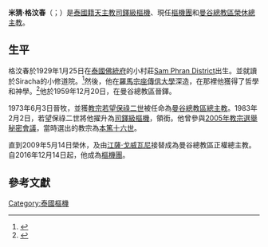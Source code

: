 {{blpsources|time=2019-07-07T08:23:15+00:00}}
{{NoteTA
|G1=Food
}}
{{Infobox Christian leader
| type             = cardinal
| honorific-prefix = 
| name             = 米猜·格汶春<br />ไมเกิ้ล มีชัย กิจบุญชู
| honorific-suffix = 
| title            = [[天主教曼谷總教區|天主教曼谷總教區榮休總主教]]
| image            =
| caption          = Cardinal Kitbunchu with Princess [[Galyani_Vadhana|Galyani Vadhana]] and [[S.P._Somtow|S.P. Somtow]] at [[Bangkok_Opera|Bangkok Opera]]
| province         = 
| diocese          = 
| archdiocese      = 曼谷
| appointed        = 1972年12月18日
| term_start       = 1973年6月3日
| term_end         = 2009年5月14日 
| predecessor      = Joseph Khiamsun Nittayo
| successor        = [[江薩·戈威瓦尼|江薩·戈威瓦尼]]樞機
| other_post       = [[樞機團|樞機團]]{{link-en|首席司鐸|Protopriest}}<br />{{link-en|麪包火腿聖老楞佐堂|San Lorenzo in Panisperna|麪包火腿聖老楞佐堂區司鐸}}
| ordination       = 1959年12月20日
| ordained_by      = 
| consecration     = 1973年6月3日
| consecrated_by   = 
| cardinal         = 1983年2月2日
| created_cardinal_by = [[教宗若望保祿二世|教宗若望保祿二世]]
| rank             =  [[樞機|司鐸級樞機]]
| birth_name       =  
| birth_date       = {{birth date and age|1929|1|25|df=yes}}
| birth_place      = [[泰國|泰國]][[佛統府|佛統府]][[Sam_Phran_District|Sam Phran District]]
| death_date       = 
| death_place      =
| buried           = 
| nationality      = [[泰國人|泰國]]
| religion         = [[天主教|天主教]]
| residence        = 
| profession       =
| alma_mater       = 
| motto            = per crucem ad lucem
| signature        = 
| coat_of_arms     = Coat of arms of Michael Michai Kitbunchu.svg
}}
'''米猜·格汶春'''（{{lang-th|ไมเกิ้ล มีชัย กิจบุญชู}}；{{bd|1929年|1月30日|catIdx=Michael Michai Kitbunchu}}）是[[泰國人|泰國籍]][[天主教|天主教]][[樞機|司鐸級樞機]]、現任[[樞機團|樞機團]]{{link-en|首席司鐸|Protopriest}}和[[天主教曼谷總教區|曼谷總教區榮休總主教]]。

==生平==
格汶春於1929年1月25日在[[泰國|泰國]][[佛統府|佛統府]]的小村莊[[Sam_Phran_District|Sam Phran District]]出生。並就讀於Siracha的小修道院。<ref name=miranda>{{cite news|work=The Cardinals of the Holy Roman Church|title=KITBUNCHU, Michael Michai|url=http://www.fiu.edu/~mirandas/bios-k.htm#Kitbunchu|last=Miranda|first=Salvador|accessdate=2015-01-07|archive-date=2007-02-05|archive-url=https://web.archive.org/web/20070205033349/http://www.fiu.edu/~mirandas/bios-k.htm#Kitbunchu|dead-url=no}}</ref>然後，他在[[羅馬|羅馬]][[宗座傳信大學|宗座傳信大學]]深造，在那裡他獲得了哲學和神學。<ref name=vatican>{{cite news|work=[[Holy_See|Holy See]]|title=KITBUNCHU Card. Michael Michai|url=http://www.vatican.va/news_services/press/documentazione/documents/cardinali_biografie/cardinali_bio_kitbunchu_mm_en.html|accessdate=2015-01-07|archive-date=2021-01-26|archive-url=https://web.archive.org/web/20210126140949/http://www.vatican.va/news_services/press/documentazione/documents/cardinali_biografie/cardinali_bio_kitbunchu_mm_en.html|dead-url=no}}</ref>他於1959年12月20日，在曼谷總教區晉鐸。

1973年6月3日晉牧，並獲[[教宗若望保祿二世|教宗若望保祿二世]]被任命為[[天主教曼谷總教區|曼谷總教區總主教]]。1983年2月2日，若望保祿二世將他擢升為[[樞機|司鐸級樞機]]，領{{link-en|麪包火腿聖老楞佐堂|San Lorenzo in Panisperna|麪包火腿聖老楞佐堂區司鐸}}銜。他曾參與[[2005年教宗選舉秘密會議|2005年教宗選舉秘密會議]]，當時選出的教宗為[[本篤十六世|本篤十六世]]。

直到2009年5月14日榮休，及由[[江薩·戈威瓦尼|江薩·戈威瓦尼]]接替成為曼谷總教區正權總主教。自2016年12月14日起，他成為[[樞機團|樞機團]]{{link-en|首席司鐸|Protopriest}}。

==參考文獻==
{{reflist}}

{{樞機團}}
[[Category:泰國樞機|Category:泰國樞機]]